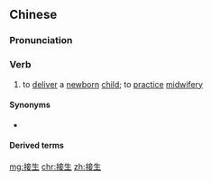 ==Chinese==
{{zh-forms}}

===Pronunciation===
{{zh-pron
|m=jiēshēng
|c=zip3 sang1
|h=pfs=chiap-sên
|mn=chiap-seⁿ/chiap-siⁿ
|cat=v
}}

===Verb===
{{zh-verb}}

# to [[deliver]] a [[newborn]] [[child]]; to [[practice]] [[midwifery]]

====Synonyms====
* {{zh-l|助產}}

====Derived terms====
{{zh-der|接生婆|接生員}}

[[mg:接生]]
[[chr:接生]]
[[zh:接生]]